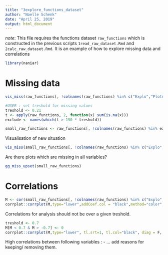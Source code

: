 ```yaml
---
title: "3explore_functions_dataset"
author: "Noelle Schenk"
date: "April 25, 2019"
output: html_document
---
```

*note*: 
This file requires the functions dataset `raw_functions` which is constructed in the previous scripts `1read_raw_dataset.Rmd` and `2calc_raw_dataset.Rmd`. It is an example of how to explore missing data and correlations
```r
library(naniar)
```

# Missing data
```r
vis_miss(raw_functions[, !colnames(raw_functions) %in% c("Explo","Plotn", "Plot"), with=F]) # plot and explo don't contain any missing data
```

```r
#USER : set treshold for missing values
treshold <- 0.21
t <- apply(raw_functions, 2, function(x) sum(is.na(x)))
exclude <- names(which(t > 150 * treshold))

small_raw_functions <- raw_functions[, !colnames(raw_functions) %in% exclude, with=F]
```
Visualisation of new situation
```r
vis_miss(small_raw_functions[, !colnames(raw_functions) %in% c("Explo","Plotn", "Plot"), with=F])
```


Are there plots which are missing in all variables?
```r
gg_miss_upset(small_raw_functions)
```


# Correlations
```r
M <- cor(small_raw_functions[, !colnames(raw_functions) %in% c("Explo","Plotn", "Plot"), with=F], use="pairwise.complete.obs")
corrplot::corrplot(M,type="lower",addCoef.col = "black",method="color",diag=F, tl.srt=1, tl.col="black", mar=c(1,0,1,0), number.cex=0.6)
```

Correlations for analysis should not be over a given treshold.
```r
treshold <- 0.7
M[M < 0.7 & M > -0.7] <- 0
corrplot::corrplot(M,type="lower", tl.srt=1, tl.col="black", diag = F, title = "Correlations over 0.7",  mar=c(0,0,2,0))
```
High correlations between following variables : 
- ...
add reasons for keeping/ removing them.

